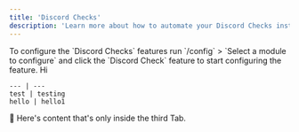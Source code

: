 ```yaml
---
title: 'Discord Checks'
description: 'Learn more about how to automate your Discord Checks instead of your staff members having to do the boring task.'
---
```


<Tabs>
  <Tab title="Step One">
    To configure the `Discord Checks` features run `/config` > `Select a module to configure` and click the `Discord Check` feature to start configuring the feature.
  </Tab>
  <Tab title="Step Two">
    Hi
    
    --- | ---
    test | testing
    hello | hello1
  </Tab>
  <Tab title="Step Three">
    💪 Here's content that's only inside the third Tab.
  </Tab>
</Tabs>

